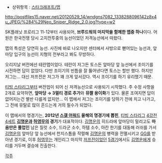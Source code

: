 * 상위항목 : [[스타크래프트/맵]]

http://postfiles15.naver.net/20120529_14/wndgns7082_1338288096142z8x4u_JPEG/%284%29Neo_Sniper_Ridge_2.0.jpg?type=w2

SK플래닛 프로리그 11-12부터 사용되어, '''브루드워의 마지막을 함께한 맵중 하나'''이다. 어원은 한국전쟁 당시 고지전투중의 능선이었던 저격능선에서 따왔다.

맵의 특성은 당연히 능선. 사진에 바로 나오지만 센터에서 사방으로 뻗어있는 능선과, 앞마당 입구의 능선이 지형의 전부라고 봐도 무방하다.

오리지날 버전에선 테란맵이었다. 테란이 저그든 토스든 앞마당 앞 능선에서 조이기를 시전하면 답이 없었다. 다만 조이기의 빈틈을 잘 뚫어낸다면 토스는 할만 했다. 하지만 저그는... 대신 저프전은 저그가 꽤 크게 앞서갔다. 역시 조이기를 하기 유리했기 때문.

[[티빙 스타리그]]부터 버전업이 되어 신 저격능선으로 사용되기 시작했다. 주 수정 사항을 2개로 요약하면, '''앞마당 → 3멀티 경로 추가'''와 '''뮤짤 용이화'''가 있다. 물론 조여지면 답이 없어지는건 별반 다를게 없지만... 이 맵에서 저그는 조이기를 당하기 전에 치고 나가고, 그 전에 뮤탈로 많이 흔드는게 거의 필수가 되었다.

이 맵에서의 명경기는, '''2012년 [[스갤 어워드]] 올해의 명경기에 뽑힌''', [[티빙 스타리그]] [http://tvpot.daum.net/v/v322ekXkkkEztkExEEnUVZN 4강전 4세트] '''[[김명운]]과 [[허영무]]의 경기'''가 대표적이다. [[김명운]]의 히드라에 앞마당이 밀리고도 '''마음만은 풀업인''' 남은 질럿 소수, 드라군 소수, 하템 소수, 아칸 한기를 대동해 러쉬를 가서 [[김명운]]의 앞마당 앞 능선에서 천지스톰을 작렬해 [[김명운]]의 병력을 전멸시키고 [[GG]]를 받아낸 경기로, 이후 [[허영무]]는 개인리그 마지막 [[저프전]]이었던 [http://tvpot.daum.net/v/vdf02PrUjPUjb99lssvsUvU 5경기]에서도 [[김명운]]에게 승리를 거두며 결승에 진출한다.

[[각주]]
